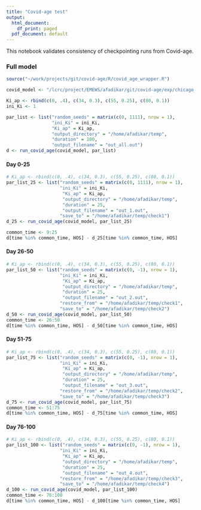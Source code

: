 ```yaml
---
title: "Covid-age test"
output:
  html_document:
    df_print: paged
  pdf_document: default
---
```


This notebook validates consistency of checkpointing runs from Covid-age.

### Full model

```r
source("~/work/projects/git/covid-age/R/covid_age_wrapper.R")

covid_model <- "/lcrc/project/EMEWS/afadikar/git/covid-age/exp/chicago_yr1/model"

Ki_ap <- rbind(c(0, .4), c(34, 0.3), c(55, 0.25), c(80, 0.1))
ini_Ki <- 1

par_list <- list("random_seeds" = matrix(c(0, 1111), nrow = 1),
                 "ini_Ki" = ini_Ki,
                 "Ki_ap" = Ki_ap,
                 "output_directory" = "/home/afadikar/temp",
                 "duration" = 100,
                 "output_filename" = "out_all.out")
d <- run_covid_age(covid_model, par_list)

```

#### Day 0-25 

```r
# Ki_ap <- rbind(c(0, .4), c(34, 0.3), c(55, 0.25), c(80, 0.1))
par_list_25 <- list("random_seeds" = matrix(c(0, 1111), nrow = 1),
                    "ini_Ki" = ini_Ki,
                     "Ki_ap" = Ki_ap,
                     "output_directory" = "/home/afadikar/temp",
                     "duration" = 25,
                     "output_filename" = "out_1.out",
                    "save_to" = "/home/afadikar/temp/check1")
d_25 <- run_covid_age(covid_model, par_list_25)

common_time <- 9:25
d[time %in% common_time, HOS] - d_25[time %in% common_time, HOS]
```

#### Day 26-50

```r
# Ki_ap <- rbind(c(0, .4), c(34, 0.3), c(55, 0.25), c(80, 0.1))
par_list_50 <- list("random_seeds" = matrix(c(0, -1), nrow = 1),
                    "ini_Ki" = ini_Ki,
                     "Ki_ap" = Ki_ap,
                     "output_directory" = "/home/afadikar/temp",
                     "duration" = 25,
                     "output_filename" = "out_2.out",
                    "restore_from" = "/home/afadikar/temp/check1",
                    "save_to" = "/home/afadikar/temp/check2")
d_50 <- run_covid_age(covid_model, par_list_50)
common_time <- 26:50
d[time %in% common_time, HOS] - d_50[time %in% common_time, HOS]
```

#### Day 51-75

```r
# Ki_ap <- rbind(c(0, .4), c(34, 0.3), c(55, 0.25), c(80, 0.1))
par_list_75 <- list("random_seeds" = matrix(c(0, -1), nrow = 1),
                    "ini_Ki" = ini_Ki,
                     "Ki_ap" = Ki_ap,
                     "output_directory" = "/home/afadikar/temp",
                     "duration" = 25,
                     "output_filename" = "out_3.out",
                    "restore_from" = "/home/afadikar/temp/check2",
                    "save_to" = "/home/afadikar/temp/check3")
d_75 <- run_covid_age(covid_model, par_list_75)
common_time <- 51:75
d[time %in% common_time, HOS] - d_75[time %in% common_time, HOS]
```

#### Day 76-100

```r
# Ki_ap <- rbind(c(0, .4), c(34, 0.3), c(55, 0.25), c(80, 0.1))
par_list_100 <- list("random_seeds" = matrix(c(0, -1), nrow = 1),
                    "ini_Ki" = ini_Ki,
                     "Ki_ap" = Ki_ap,
                     "output_directory" = "/home/afadikar/temp",
                     "duration" = 25,
                     "output_filename" = "out_4.out",
                    "restore_from" = "/home/afadikar/temp/check3",
                    "save_to" = "/home/afadikar/temp/check4")
d_100 <- run_covid_age(covid_model, par_list_100)
common_time <- 76:100
d[time %in% common_time, HOS] - d_100[time %in% common_time, HOS]
```
